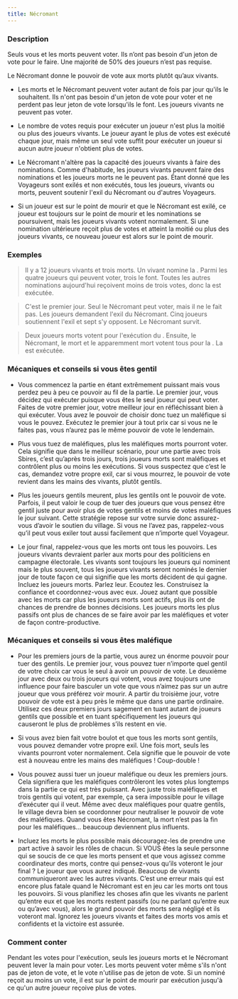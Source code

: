 ```yaml
---
title: Nécromant
---
```



<Role NECROMANT header />

### Description

Seuls vous et les morts peuvent voter. Ils n’ont pas besoin d'un jeton de vote pour le faire. Une majorité de 50% des joueurs n’est pas requise.

Le Nécromant donne le pouvoir de vote aux morts plutôt qu’aux vivants.

-   Les morts et le Nécromant peuvent voter autant de fois par jour qu'ils le souhaitent. Ils n'ont pas besoin d'un jeton de vote pour voter et ne perdent pas leur jeton de vote lorsqu'ils le font. Les joueurs vivants ne peuvent pas voter. 

-   Le nombre de votes requis pour exécuter un joueur n'est plus la moitié ou plus des joueurs vivants. Le joueur ayant le plus de votes est exécuté chaque jour, mais même un seul vote suffit pour exécuter un joueur si aucun autre joueur n'obtient plus de votes. 

-   Le Nécromant n'altère pas la capacité des joueurs vivants à faire des nominations. Comme d'habitude, les joueurs vivants peuvent faire des nominations et les joueurs morts ne le peuvent pas. Étant donné que les Voyageurs sont exilés et non exécutés, tous les joueurs, vivants ou morts, peuvent soutenir l'exil du Nécromant ou d'autres Voyageurs. 

-   Si un joueur est sur le point de mourir et que le Nécromant est exilé, ce joueur est toujours sur le point de mourir et les nominations se poursuivent, mais les joueurs vivants votent normalement. Si une nomination ultérieure reçoit plus de votes et atteint la moitié ou plus des joueurs vivants, ce nouveau joueur est alors sur le point de mourir. 

### Exemples

> Il y a 12 joueurs vivants et trois morts. Un <Role AUBERGISTE /> vivant nomine la <Role GITANE />. Parmi les quatre joueurs qui peuvent voter, trois le font. Toutes les autres nominations aujourd'hui reçoivent moins de trois votes, donc la <Role GITANE /> est exécutée. 

> C'est le premier jour. Seul le Nécromant peut voter, mais il ne le fait pas. Les joueurs demandent l'exil du Nécromant. Cinq joueurs soutiennent l'exil et sept s'y opposent. Le Nécromant survit. 

> Deux joueurs morts votent pour l'exécution du <Role CONSPIRATEUR />. Ensuite, le Nécromant, le <Role FOU /> mort et le <Role ZOMBUUL /> apparemment mort votent tous pour la <Role COMMERE />. La <Role COMMERE /> est exécutée. 

### Mécaniques et conseils si vous êtes gentil

- Vous commencez la partie en étant extrêmement puissant mais vous perdez peu à peu ce pouvoir au fil de la partie. Le premier jour, vous décidez qui exécuter puisque vous êtes le seul joueur qui peut voter. Faites de votre premier jour, votre meilleur jour en réfléchissant bien à qui exécuter. Vous avez le pouvoir de choisir donc tuez un maléfique si vous le pouvez. Exécutez le premier jour à tout prix car si vous ne le faites pas, vous n’aurez pas le même pouvoir de vote le lendemain.

- Plus vous tuez de maléfiques, plus les maléfiques morts pourront voter. Cela signifie que dans le meilleur scénario, pour une partie avec trois Sbires, c’est qu’après trois jours, trois joueurs morts sont maléfiques et contrôlent plus ou moins les exécutions. Si vous suspectez que c’est le cas, demandez votre propre exil, car si vous mourrez, le pouvoir de vote revient dans les mains des vivants, plutôt gentils.

- Plus les joueurs gentils meurent, plus les gentils ont le pouvoir de vote. Parfois, il peut valoir le coup de tuer des joueurs que vous pensez être gentil juste pour avoir plus de votes gentils et moins de votes maléfiques le jour suivant. Cette stratégie repose sur votre survie donc assurez-vous d’avoir le soutien du village. Si vous ne l’avez pas, rappelez-vous qu’il peut vous exiler tout aussi facilement que n’importe quel Voyageur.

- Le jour final, rappelez-vous que les morts ont tous les pouvoirs. Les joueurs vivants devraient parler aux morts pour des politiciens en campagne électorale. Les vivants sont toujours les joueurs qui nominent mais le plus souvent, tous les joueurs vivants seront nominés le dernier jour de toute façon ce qui signifie que les morts décident de qui gagne. Incluez les joueurs morts. Parlez leur. Ecoutez les. Construisez la confiance et coordonnez-vous avec eux. Jouez autant que possible avec les morts car plus les joueurs morts sont actifs, plus ils ont de chances de prendre de bonnes décisions. Les joueurs morts les plus passifs ont plus de chances de se faire avoir par les maléfiques et voter de façon contre-productive.

### Mécaniques et conseils si vous êtes maléfique

- Pour les premiers jours de la partie, vous aurez un énorme pouvoir pour tuer des gentils. Le premier jour, vous pouvez tuer n’importe quel gentil de votre choix car vous le seul à avoir un pouvoir de vote. Le deuxième jour avec deux ou trois joueurs qui votent, vous avez toujours une influence pour faire basculer un vote que vous n’aimez pas sur un autre joueur que vous préférez voir mourir. A partir du troisième jour, votre pouvoir de vote est à peu près le même que dans une partie ordinaire. Utilisez ces deux premiers jours sagement en tuant autant de joueurs gentils que possible et en tuant spécifiquement les joueurs qui causeront le plus de problèmes s’ils restent en vie.

- Si vous avez bien fait votre boulot et que tous les morts sont gentils, vous pouvez demander votre propre exil. Une fois mort, seuls les vivants pourront voter normalement. Cela signifie que le pouvoir de vote est à nouveau entre les mains des maléfiques ! Coup-double !

- Vous pouvez aussi tuer un joueur maléfique ou deux les premiers jours. Cela signifiera que les maléfiques contrôleront les votes plus longtemps dans la partie ce qui est très puissant. Avec juste trois maléfiques et trois gentils qui votent, par exemple, ça sera impossible pour le village d’exécuter qui il veut. Même avec deux maléfiques pour quatre gentils, le village devra bien se coordonner pour neutraliser le pouvoir de vote des maléfiques. Quand vous êtes Nécromant, la mort n’est pas la fin pour les maléfiques… beaucoup deviennent plus influents.

- Incluez les morts le plus possible mais découragez-les de prendre une part active à savoir les rôles de chacun. Si VOUS êtes la seule personne qui se soucis de ce que les morts pensent et que vous agissez comme coordinateur des morts, contre qui pensez-vous qu’ils voteront le jour final ? Le joueur que vous aurez indiqué. Beaucoup de vivants communiqueront avec les autres vivants. C’est une erreur mais qui est encore plus fatale quand le Nécromant est en jeu car les morts ont tous les pouvoirs. Si vous planifiez les choses afin que les vivants ne parlent qu’entre eux et que les morts restent passifs (ou ne parlant qu’entre eux ou qu’avec vous), alors le grand pouvoir des morts sera négligé et ils voteront mal. Ignorez les joueurs vivants et faites des morts vos amis et confidents et la victoire est assurée.

### Comment conter

Pendant les votes pour l'exécution, seuls les joueurs morts et le Nécromant peuvent lever la main pour voter. Les morts peuvent voter même s'ils n'ont pas de jeton de vote, et le vote n'utilise pas de jeton de vote. Si un nominé reçoit au moins un vote, il est sur le point de mourir par exécution jusqu'à ce qu'un autre joueur reçoive plus de votes.
